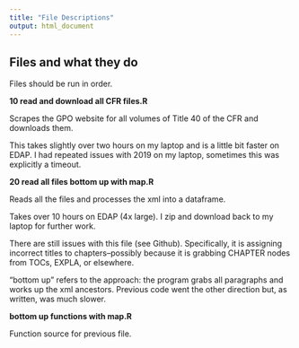 ```yaml
---
title: "File Descriptions"
output: html_document
---
```


## Files and what they do

Files should be run in order. 

__10 read and download all CFR files.R__

Scrapes the GPO website for all volumes of Title 40 of the CFR and downloads them.

This takes slightly over two hours on my laptop and is a little bit faster on EDAP. I had repeated issues with 2019 on my laptop, sometimes this was explicitly a timeout.

__20 read all files bottom up with map.R__

Reads all the files and processes the xml into a dataframe.

Takes over 10 hours on EDAP (4x large). I zip and download back to my laptop for further work.

There are still issues with this file (see Github). Specifically, it is assigning incorrect titles to chapters--possibly because it is grabbing CHAPTER nodes from TOCs, EXPLA, or elsewhere.

"bottom up" refers to the approach: the program grabs all paragraphs and works up the xml ancestors. Previous code went the other direction but, as written, was much slower.

__bottom up functions with map.R__

Function source for previous file.




